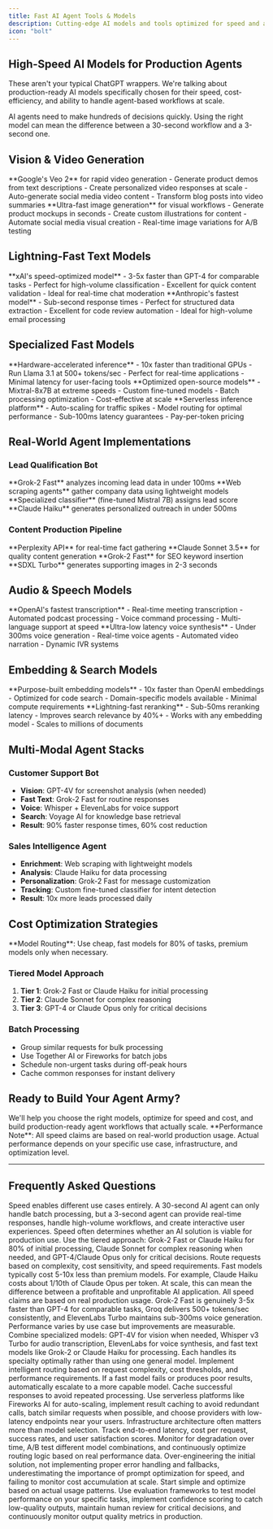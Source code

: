 ```yaml
---
title: Fast AI Agent Tools & Models
description: Cutting-edge AI models and tools optimized for speed and agent-based workflows
icon: "bolt"
---
```


## High-Speed AI Models for Production Agents

These aren't your typical ChatGPT wrappers. We're talking about production-ready AI models specifically chosen for their speed, cost-efficiency, and ability to handle agent-based workflows at scale.

<Card title="Why Speed Matters for Agents" icon="gauge-high">
  AI agents need to make hundreds of decisions quickly. Using the right model can mean the difference between a 30-second workflow and a 3-second one.
</Card>

## Vision & Video Generation

<CardGroup cols={2}>
  <Card title="Veo 2 Integration" icon="video">
    **Google's Veo 2** for rapid video generation
    - Generate product demos from text descriptions
    - Create personalized video responses at scale
    - Auto-generate social media video content
    - Transform blog posts into video summaries
  </Card>
  <Card title="Flux & SDXL Turbo" icon="image">
    **Ultra-fast image generation** for visual workflows
    - Generate product mockups in seconds
    - Create custom illustrations for content
    - Automate social media visual creation
    - Real-time image variations for A/B testing
  </Card>
</CardGroup>

## Lightning-Fast Text Models

<CardGroup cols={2}>
  <Card title="Grok-2 Fast" icon="zap">
    **xAI's speed-optimized model**
    - 3-5x faster than GPT-4 for comparable tasks
    - Perfect for high-volume classification
    - Excellent for quick content validation
    - Ideal for real-time chat moderation
  </Card>
  <Card title="Claude Haiku 3.5" icon="feather">
    **Anthropic's fastest model**
    - Sub-second response times
    - Perfect for structured data extraction
    - Excellent for code review automation
    - Ideal for high-volume email processing
  </Card>
</CardGroup>

## Specialized Fast Models

<CardGroup cols={3}>
  <Card title="Groq LPU Cloud" icon="microchip">
    **Hardware-accelerated inference**
    - 10x faster than traditional GPUs
    - Run Llama 3.1 at 500+ tokens/sec
    - Perfect for real-time applications
    - Minimal latency for user-facing tools
  </Card>
  <Card title="Together AI Turbo" icon="rocket">
    **Optimized open-source models**
    - Mixtral-8x7B at extreme speeds
    - Custom fine-tuned models
    - Batch processing optimization
    - Cost-effective at scale
  </Card>
  <Card title="Fireworks AI" icon="fire">
    **Serverless inference platform**
    - Auto-scaling for traffic spikes
    - Model routing for optimal performance
    - Sub-100ms latency guarantees
    - Pay-per-token pricing
  </Card>
</CardGroup>

## Real-World Agent Implementations

### Lead Qualification Bot
<Steps>
  <Step title="Initial Contact">
    **Grok-2 Fast** analyzes incoming lead data in under 100ms
  </Step>
  <Step title="Enrichment">
    **Web scraping agents** gather company data using lightweight models
  </Step>
  <Step title="Scoring">
    **Specialized classifier** (fine-tuned Mistral 7B) assigns lead score
  </Step>
  <Step title="Response">
    **Claude Haiku** generates personalized outreach in under 500ms
  </Step>
</Steps>

### Content Production Pipeline
<Steps>
  <Step title="Research">
    **Perplexity API** for real-time fact gathering
  </Step>
  <Step title="Writing">
    **Claude Sonnet 3.5** for quality content generation
  </Step>
  <Step title="Optimization">
    **Grok-2 Fast** for SEO keyword insertion
  </Step>
  <Step title="Visuals">
    **SDXL Turbo** generates supporting images in 2-3 seconds
  </Step>
</Steps>

## Audio & Speech Models

<CardGroup cols={2}>
  <Card title="Whisper v3 Turbo" icon="microphone">
    **OpenAI's fastest transcription**
    - Real-time meeting transcription
    - Automated podcast processing
    - Voice command processing
    - Multi-language support at speed
  </Card>
  <Card title="ElevenLabs Turbo" icon="volume-high">
    **Ultra-low latency voice synthesis**
    - Under 300ms voice generation
    - Real-time voice agents
    - Automated video narration
    - Dynamic IVR systems
  </Card>
</CardGroup>

## Embedding & Search Models

<CardGroup cols={2}>
  <Card title="Voyage AI" icon="compass">
    **Purpose-built embedding models**
    - 10x faster than OpenAI embeddings
    - Optimized for code search
    - Domain-specific models available
    - Minimal compute requirements
  </Card>
  <Card title="Cohere Rerank" icon="sort">
    **Lightning-fast reranking**
    - Sub-50ms reranking latency
    - Improves search relevance by 40%+
    - Works with any embedding model
    - Scales to millions of documents
  </Card>
</CardGroup>

## Multi-Modal Agent Stacks

### Customer Support Bot
- **Vision**: GPT-4V for screenshot analysis (when needed)
- **Fast Text**: Grok-2 Fast for routine responses
- **Voice**: Whisper + ElevenLabs for voice support
- **Search**: Voyage AI for knowledge base retrieval
- **Result**: 90% faster response times, 60% cost reduction

### Sales Intelligence Agent
- **Enrichment**: Web scraping with lightweight models
- **Analysis**: Claude Haiku for data processing
- **Personalization**: Grok-2 Fast for message customization
- **Tracking**: Custom fine-tuned classifier for intent detection
- **Result**: 10x more leads processed daily

## Cost Optimization Strategies

<Tip>
  **Model Routing**: Use cheap, fast models for 80% of tasks, premium models only when necessary.
</Tip>

### Tiered Model Approach
1. **Tier 1**: Grok-2 Fast or Claude Haiku for initial processing
2. **Tier 2**: Claude Sonnet for complex reasoning
3. **Tier 3**: GPT-4 or Claude Opus only for critical decisions

### Batch Processing
- Group similar requests for bulk processing
- Use Together AI or Fireworks for batch jobs
- Schedule non-urgent tasks during off-peak hours
- Cache common responses for instant delivery

## Ready to Build Your Agent Army?

<Card title="Let's Implement These Tools" icon="robot" href="/contact">
  We'll help you choose the right models, optimize for speed and cost, and build production-ready agent workflows that actually scale.
</Card>

<Info>
  **Performance Note**: All speed claims are based on real-world production usage. Actual performance depends on your specific use case, infrastructure, and optimization level.
</Info>

---

## Frequently Asked Questions

<AccordionGroup>
  <Accordion title="Why focus on speed for AI agents when accuracy matters more?">
    Speed enables different use cases entirely. A 30-second AI agent can only handle batch processing, but a 3-second agent can provide real-time responses, handle high-volume workflows, and create interactive user experiences. Speed often determines whether an AI solution is viable for production use.
  </Accordion>

  <Accordion title="How do you choose between different fast AI models?">
    Use the tiered approach: Grok-2 Fast or Claude Haiku for 80% of initial processing, Claude Sonnet for complex reasoning when needed, and GPT-4/Claude Opus only for critical decisions. Route requests based on complexity, cost sensitivity, and speed requirements.
  </Accordion>

  <Accordion title="What's the cost difference between fast and premium models?">
    Fast models typically cost 5-10x less than premium models. For example, Claude Haiku costs about 1/10th of Claude Opus per token. At scale, this can mean the difference between a profitable and unprofitable AI application.
  </Accordion>

  <Accordion title="How reliable are these speed claims compared to standard models?">
    All speed claims are based on real production usage. Grok-2 Fast is genuinely 3-5x faster than GPT-4 for comparable tasks, Groq delivers 500+ tokens/sec consistently, and ElevenLabs Turbo maintains sub-300ms voice generation. Performance varies by use case but improvements are measurable.
  </Accordion>

  <Accordion title="Which models work best for multi-modal agent workflows?">
    Combine specialized models: GPT-4V for vision when needed, Whisper v3 Turbo for audio transcription, ElevenLabs for voice synthesis, and fast text models like Grok-2 or Claude Haiku for processing. Each handles its specialty optimally rather than using one general model.
  </Accordion>

  <Accordion title="How do you handle model routing and fallback strategies?">
    Implement intelligent routing based on request complexity, cost thresholds, and performance requirements. If a fast model fails or produces poor results, automatically escalate to a more capable model. Cache successful responses to avoid repeated processing.
  </Accordion>

  <Accordion title="What infrastructure considerations matter for fast AI agents?">
    Use serverless platforms like Fireworks AI for auto-scaling, implement result caching to avoid redundant calls, batch similar requests when possible, and choose providers with low-latency endpoints near your users. Infrastructure architecture often matters more than model selection.
  </Accordion>

  <Accordion title="How do you measure and optimize agent performance in production?">
    Track end-to-end latency, cost per request, success rates, and user satisfaction scores. Monitor for degradation over time, A/B test different model combinations, and continuously optimize routing logic based on real performance data.
  </Accordion>

  <Accordion title="What are the most common pitfalls when building fast AI agents?">
    Over-engineering the initial solution, not implementing proper error handling and fallbacks, underestimating the importance of prompt optimization for speed, and failing to monitor cost accumulation at scale. Start simple and optimize based on actual usage patterns.
  </Accordion>

  <Accordion title="How do you ensure quality doesn't suffer when prioritizing speed?">
    Use evaluation frameworks to test model performance on your specific tasks, implement confidence scoring to catch low-quality outputs, maintain human review for critical decisions, and continuously monitor output quality metrics in production.
  </Accordion>
</AccordionGroup>